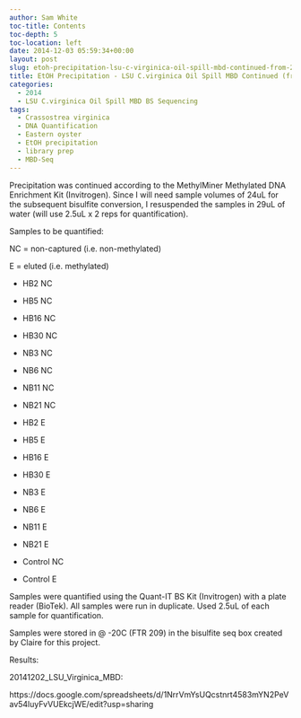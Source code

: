 ```yaml
---
author: Sam White
toc-title: Contents
toc-depth: 5
toc-location: left
date: 2014-12-03 05:59:34+00:00
layout: post
slug: etoh-precipitation-lsu-c-virginica-oil-spill-mbd-continued-from-20141126
title: EtOH Precipitation - LSU C.virginica Oil Spill MBD Continued (from 20141126)
categories:
  - 2014
  - LSU C.virginica Oil Spill MBD BS Sequencing
tags:
  - Crassostrea virginica
  - DNA Quantification
  - Eastern oyster
  - EtOH precipitation
  - library prep
  - MBD-Seq
---
```


Precipitation was continued according to the MethylMiner Methylated DNA Enrichment Kit (Invitrogen). Since I will need sample volumes of 24uL for the subsequent bisulfite conversion, I resuspended the samples in 29uL of water (will use 2.5uL x 2 reps for quantification).

Samples to be quantified:

NC = non-captured (i.e. non-methylated)

E = eluted (i.e. methylated)




    
  * HB2 NC

    
  * HB5 NC

    
  * HB16 NC

    
  * HB30 NC

    
  * NB3 NC

    
  * NB6 NC

    
  * NB11 NC

    
  * NB21 NC

    
  * HB2 E

    
  * HB5 E

    
  * HB16 E

    
  * HB30 E

    
  * NB3 E

    
  * NB6 E

    
  * NB11 E

    
  * NB21 E

    
  * Control NC

    
  * Control E



Samples were quantified using the Quant-IT BS Kit (Invitrogen) with a plate reader (BioTek). All samples were run in duplicate. Used 2.5uL of each sample for quantification.

Samples were stored in @ -20C (FTR 209) in the bisulfite seq box created by Claire for this project.

Results:

20141202_LSU_Virginica_MBD:

https://docs.google.com/spreadsheets/d/1NrrVmYsUQcstnrt4583mYN2PeVav54luyFvVUEkcjWE/edit?usp=sharing
